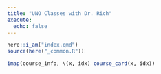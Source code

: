 ```yaml
---
title: "UNO Classes with Dr. Rich"
execute:
  echo: false
---
```


```r
here::i_am("index.qmd")
source(here("_common.R"))
```


```r
imap(course_info, \(x, idx) course_card(x, idx))
```
